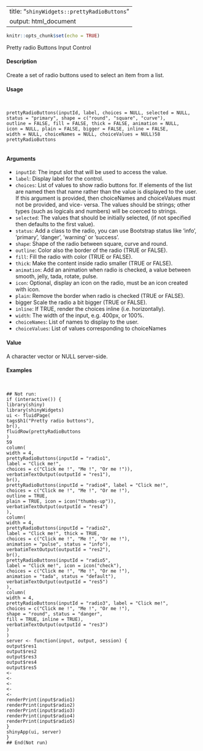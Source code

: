 
---
title: "``shinyWidgets::prettyRadioButtons``"
output: html_document
---

```r
knitr::opts_chunk$set(echo = TRUE)
```

Pretty radio Buttons Input Control

#### Description

Create a set of radio buttons used to select an item from a list.

#### Usage
<pre><code>

prettyRadioButtons(inputId, label, choices = NULL, selected = NULL,
status = "primary", shape = c("round", "square", "curve"),
outline = FALSE, fill = FALSE, thick = FALSE, animation = NULL,
icon = NULL, plain = FALSE, bigger = FALSE, inline = FALSE,
width = NULL, choiceNames = NULL, choiceValues = NULL)58
prettyRadioButtons

</code></pre>
#### Arguments

* ``inputId``:   The input slot that will be used to access the value.
* ``label``:  Display label for the control.
* ``choices``:  List of values to show radio buttons for. If elements of the list are named then that name rather than the value is displayed to the user. If this argument is provided, then choiceNames and choiceValues must not be provided, and vice-
versa. The values should be strings; other types (such as logicals and numbers) will be coerced to strings.
* ``selected ``: The values that should be initially selected, (if not specified then defaults to the first value).
* ``status``:  Add a class to the radio, you can use Bootstrap status like ’info’, ’primary’, ’danger’, ’warning’ or ’success’.
* ``shape``: Shape of the radio between square, curve and round.
* ``outline``: Color also the border of the radio (TRUE or FALSE).
* ``fill``: Fill the radio with color (TRUE or FALSE).
* ``thick``: Make the content inside radio smaller (TRUE or FALSE).
* ``animation``: Add an animation when radio is checked, a value between smooth, jelly, tada, rotate, pulse.
* ``icon``: Optional, display an icon on the radio, must be an icon created with icon.
* ``plain``: Remove the border when radio is checked (TRUE or FALSE).
* bigger Scale the radio a bit bigger (TRUE or FALSE).
* ``inline``:  If TRUE, render the choices inline (i.e. horizontally).
* `` width ``: The width of the input, e.g. 400px, or 100%.
* ``choiceNames``: List of names to display to the user.
* ``choiceValues``: List of values corresponding to choiceNames

#### Value

A character vector or NULL server-side.

#### Examples
<pre><code>

## Not run:
if (interactive()) {
library(shiny)
library(shinyWidgets)
ui <- fluidPage(
tags$h1("Pretty radio buttons"),
br(),
fluidRow(prettyRadioButtons
)
59
column(
width = 4,
prettyRadioButtons(inputId = "radio1",
label = "Click me!",
choices = c("Click me !", "Me !", "Or me !")),
verbatimTextOutput(outputId = "res1"),
br(),
prettyRadioButtons(inputId = "radio4", label = "Click me!",
choices = c("Click me !", "Me !", "Or me !"),
outline = TRUE,
plain = TRUE, icon = icon("thumbs-up")),
verbatimTextOutput(outputId = "res4")
),
column(
width = 4,
prettyRadioButtons(inputId = "radio2",
label = "Click me!", thick = TRUE,
choices = c("Click me !", "Me !", "Or me !"),
animation = "pulse", status = "info"),
verbatimTextOutput(outputId = "res2"),
br(),
prettyRadioButtons(inputId = "radio5",
label = "Click me!", icon = icon("check"),
choices = c("Click me !", "Me !", "Or me !"),
animation = "tada", status = "default"),
verbatimTextOutput(outputId = "res5")
),
column(
width = 4,
prettyRadioButtons(inputId = "radio3", label = "Click me!",
choices = c("Click me !", "Me !", "Or me !"),
shape = "round", status = "danger",
fill = TRUE, inline = TRUE),
verbatimTextOutput(outputId = "res3")
)
)
server <- function(input, output, session) {
output$res1
output$res2
output$res3
output$res4
output$res5
<-
<-
<-
<-
<-
renderPrint(input$radio1)
renderPrint(input$radio2)
renderPrint(input$radio3)
renderPrint(input$radio4)
renderPrint(input$radio5)
}
shinyApp(ui, server)
}
## End(Not run)
</code></pre>
